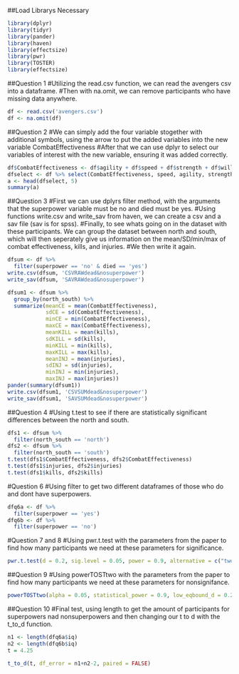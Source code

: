 ##Load Librarys Necessary
```R
library(dplyr)
library(tidyr)
library(pander)
library(haven)
library(effectsize)
library(pwr)
library(TOSTER)
library(effectsize)
```

##Question 1
#Utilizing the read.csv function, we can read the avengers csv into a dataframe. 
#Then with na.omit, we can remove participants who have missing data anywhere. 
```R
df <- read.csv('avengers.csv')
df <- na.omit(df)
```


##Question 2
#We can simply add the four variable stogether with additional symbols, using the arrow to put the added variables into the new variable CombatEffectiveness
#After that we can use dplyr to select our variables of interest with the new variable, ensuring it was added correctly.
```R

df$CombatEffectiveness <- df$agility + df$speed + df$strength + df$willpower
dfselect <- df %>% select(CombatEffectiveness, speed, agility, strength, willpower)
a <- head(dfselect, 5) 
summary(a)
```


##Question 3
#First we can use dplyrs filter method, with the arguments that the superpower variable must be no and died must be yes.
#Using functions write.csv and write_sav from haven, we can create a csv and a sav file (sav is for spss).
#Finally, to see whats going on in the dataset with these participants. We can group the dataset between north and south, which will then seperately give us information on the mean/SD/min/max of combat effectiveness, kills, and injuries. 
#We then write it again. 
```R
dfsum <- df %>%
  filter(superpower == 'no' & died == 'yes')
write.csv(dfsum, 'CSVRAWdead&nosuperpower')
write_sav(dfsum, 'SAVRAWdead&nosuperpower')

dfsum1 <- dfsum %>%
  group_by(north_south) %>%
  summarize(meanCE = mean(CombatEffectiveness),
            sdCE = sd(CombatEffectiveness), 
            minCE = min(CombatEffectiveness),
            maxCE = max(CombatEffectiveness),
            meanKILL = mean(kills),
            sdKILL = sd(kills),
            minKILL = min(kills),
            maxKILL = max(kills),
            meanINJ = mean(injuries),
            sdINJ = sd(injuries),
            minINJ = min(injuries),
            maxINJ = max(injuries))
pander(summary(dfsum1))
write.csv(dfsum1, 'CSVSUMdead&nosuperpower')
write_sav(dfsum1, 'SAVSUMdead&nosuperpower')
```



##Question 4
#Using t.test to see if there are statistically significant differences between the north and south. 
```R
dfs1 <- dfsum %>%
  filter(north_south == 'north')
dfs2 <- dfsum %>%
  filter(north_south == 'south')
t.test(dfs1$CombatEffectiveness, dfs2$CombatEffectiveness)
t.test(dfs1$injuries, dfs2$injuries)
t.test(dfs1$kills, dfs2$kills)
```

#Question 6
#Using filter to get two different dataframes of those who do and dont have superpowers. 
```R
dfq6a <- df %>%
  filter(superpower == 'yes')
dfq6b <- df %>%
  filter(superpower == 'no')
```

#Question 7 and 8
#Using pwr.t.test with the parameters from the paper to find how many participants we need at these parameters for significance. 
```R
pwr.t.test(d = 0.2, sig.level = 0.05, power = 0.9, alternative = c("two.sided"))
```

##Question 9 
#Using powerTOSTtwo with the parameters from the paper to find how many participants we need at these parameters for nonsignifance.
```R
powerTOSTtwo(alpha = 0.05, statistical_power = 0.9, low_eqbound_d = 0.2, high_eqbound_d = 0.2)
```
##Question 10
#Final test, using length to get the amount of participants for superpowers nad nonsuperpowers and then changing our t to d with the t_to_d function.
```R
n1 <- length(dfq6a$iq)
n2 <- length(dfq6b$iq)
t = 4.25

t_to_d(t, df_error = n1+n2-2, paired = FALSE)
```

